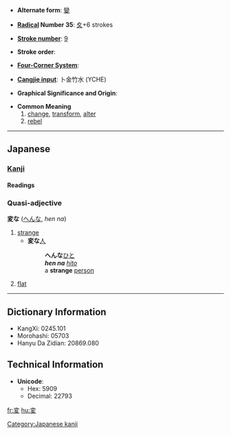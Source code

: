 * '''Alternate form''': [[變]]

* '''[[Wiktionary:Chinese radical index| Radical]] Number 35''': [[Wiktionary:Chinese radical index 夊|夊]]+6 strokes

* '''[[Wiktionary:Chinese total strokes index|Stroke number]]''': [[Wiktionary:Chinese total strokes index 9|9]]

* '''Stroke order''': 

* '''[[Wiktionary:Chinese four corner index|Four-Corner System]]''': 

* '''[[Wiktionary:Chinese Cangjie index|Cangjie input]]''': 卜金竹水 (YCHE)

* '''Graphical Significance and Origin''': 

* '''Common Meaning'''
*# [[change]], [[transform]], [[alter]]
*# [[rebel]]

----

== Japanese ==
=== [[Kanji]] ===
{{ja-kanji|grade=4}}
====Readings====
{{ja-readings|on=[[へん]] (''hen'')|kun=[[かわる]] (''kawaru''), [[かえる]] (''kaeru'')}}

=== Quasi-adjective ===
'''変な''' ([[へん]]な, ''hen na'')

# [[strange]]
#* '''変な'''[[人]]
#*: '''へんな'''[[ひと]]
#*: '''''hen na''' [[hito]]''
#*: a '''strange''' [[person]]
# {{music}} [[flat]]


----

== Dictionary Information ==

* KangXi: 0245.101
* Morohashi: 05703
* Hanyu Da Zidian: 20869.080

== Technical Information ==

* '''Unicode''':
** Hex: 5909
** Decimal: 22793

[[Category:Japanese kanji]]

[[fr:変]]
[[hu:変]]